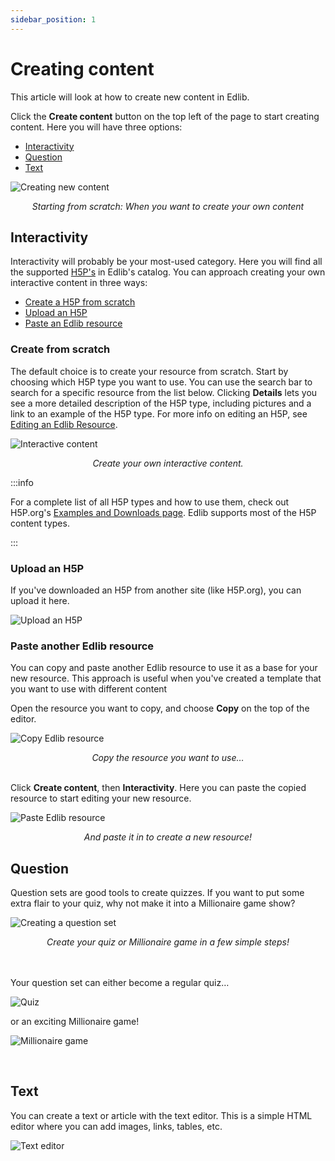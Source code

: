```yaml
---
sidebar_position: 1
---
```


# Creating content

This article will look at how to create new content in Edlib.

Click the **Create content** button on the top left of the page to start creating content. Here you will have three options:

<!-- no toc -->
- [Interactivity](#interactivity)
- [Question](#question)
- [Text](#text)

![Creating new content](../../../static/img/create-content-create-content.png)
<center><i> Starting from scratch: When you want to create your own content </i></center>


## Interactivity

Interactivity will probably be your most-used category. Here you will find all the supported [H5P's](https://docs.edlib.com/docs/product/features#h5p) in Edlib's catalog. 
You can approach creating your own interactive content in three ways:

<!-- no toc -->
- [Create a H5P from scratch](#create-from-scratch)
- [Upload an H5P](#upload-an-h5p)
- [Paste an Edlib resource](#paste-another-edlib-resource)

### Create from scratch

The default choice is to create your resource from scratch. Start by choosing which H5P type you want to use. You can use the search bar to search for a specific resource from the list below. Clicking **Details** lets you see a more detailed description of the H5P type, including pictures and a link to an example of the H5P type.
For more info on editing an H5P, see [Editing an Edlib Resource](editing-resource.mdx).

![Interactive content](../../../static/img/create-content-interactivity.png)
<center><i>Create your own interactive content.</i></center>

:::info

For a complete list of all H5P types and how to use them, check out H5P.org's [Examples and Downloads page](https://h5p.org/content-types-and-applications).
Edlib supports most of the H5P content types.

:::

### Upload an H5P

If you've downloaded an H5P from another site (like H5P.org), you can upload it here.

![Upload an H5P](../../../static/img/create-content-upload-H5P.png)


### Paste another Edlib resource 

You can copy and paste another Edlib resource to use it as a base for your new resource. This approach is useful when you've created a template that you want to use with different content

Open the resource you want to copy, and choose **Copy** on the top of the editor.

![Copy Edlib resource](../../../static/img/create-content-copy-H5P.png)
<center><i> Copy the resource you want to use… </i></center><br />

Click **Create content**, then **Interactivity**. Here you can paste the copied resource to start editing your new resource.

![Paste Edlib resource](../../../static/img/create-content-paste-H5P.png)
<center><i>And paste it in to create a new resource!</i></center>


## Question

Question sets are good tools to create quizzes. If you want to put some extra flair to your quiz, why not make it into a Millionaire game show?

![Creating a question set](../../../static/img/create-content-question.png)  
<center><i>Create your quiz or Millionaire game in a few simple steps! </i></center>
<br /><br />

Your question set can either become a regular quiz…

![Quiz](../../../static/img/create-content-quiz.png)<br />

or an exciting Millionaire game!

![Millionaire game](../../../static/img/create-content-millionaire.png)

<br />

## Text

You can create a text or article with the text editor. This is a simple HTML editor where you can add images, links, tables, etc.

![Text editor](../../../static/img/create-content-text.png)